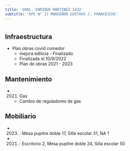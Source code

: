 ```yaml
---
title: 'GRAL. ENRIQUE MARTINEZ 1432'
subtitle: 'EPC N° 17 MONSEÑOR GUSTAVO J. FRANCESCHI'
---
```


#
## Infraestructura

* Plan obras covid comedor 
    + mejora edilicia - Finalizado 
    + Finalizada el 10/9/2022 
    + Plan de obras 2021 - 2023 






## Mantenimiento

*  (2021) Gas 
    + Cambio de reguladores de gas





## Mobiliario

*  (2023) : Mesa pupitre doble 17, Silla escolar 31, NA 1 

*  (2021) : Escritorio 2, Mesa pupitre doble 24, Silla escolar 50 



